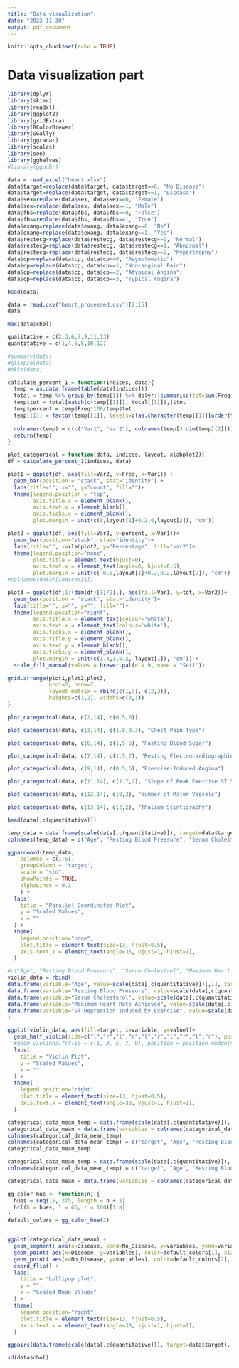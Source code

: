```yaml
---
title: "Data visualization"
date: "2023-11-30"
output: pdf_document
---
```


```r
knitr::opts_chunk$set(echo = TRUE)
```
# Data visualization part
```r
library(dplyr)
library(skimr)
library(readxl)
library(ggplot2)
library(gridExtra)
library(RColorBrewer)
library(GGally)
library(ggradar)
library(scales)
library(see)
library(gghalves)
#library(ggpubr)
```

```r
data = read_excel("heart.xlsx")
data$target=replace(data$target, data$target==0, "No Disease") 
data$target=replace(data$target, data$target==1, "Disease") 
data$sex=replace(data$sex, data$sex==0, "Female") 
data$sex=replace(data$sex, data$sex==1, "Male") 
data$fbs=replace(data$fbs, data$fbs==0, "False") 
data$fbs=replace(data$fbs, data$fbs==1, "True")
data$exang=replace(data$exang, data$exang==0, "No") 
data$exang=replace(data$exang, data$exang==1, "Yes")
data$restecg=replace(data$restecg, data$restecg==0, "Normal") 
data$restecg=replace(data$restecg, data$restecg==1, "Abnormal") 
data$restecg=replace(data$restecg, data$restecg==2, "hypertrophy") 
data$cp=replace(data$cp, data$cp==0, "Asymptomatic") 
data$cp=replace(data$cp, data$cp==1, "Non-anginal Pain") 
data$cp=replace(data$cp, data$cp==2, "Atypical Angina") 
data$cp=replace(data$cp, data$cp==3, "Typical Angina") 

head(data)
```
```r
data = read.csv("heart_processed.csv")[2:15]
data
```
```r
max(data$chol)
```

```r
qualitative = c(2,3,6,7,9,11,13)
quantitative = c(1,4,5,8,10,12)
```


```r
#summary(data)
#glimpse(data)
#skim(data)
```


```r
calculate_percent_1 = function(indices, data){
  temp = as.data.frame(table(data[indices]))
  total = temp %>% group_by(temp[1]) %>% dplyr::summarise(tot=sum(Freq))
  temp$tot = total[match(c(temp[[1]]), total[[1]]),]$tot
  temp$percent = temp$Freq*100/temp$tot
  temp[[1]] = factor(temp[[1]], levels=c(as.character(temp[[1]][order(temp[1:(dim(temp)[1]/2),]$percent)])))
  
  colnames(temp) = c(c("Var1", "Var2"), colnames(temp[3:dim(temp)[2]]))
  return(temp)
}

plot_categorical = function(data, indices, layout, xlabplot2){
df = calculate_percent_1(indices, data)

plot1 = ggplot(df, aes(fill=Var2, y=Freq, x=Var1)) +
  geom_bar(position = "stack", stat="identity") +
  labs(title="", x="", y="count", fill="")+
  theme(legend.position = "top",
        axis.title.x = element_blank(),
        axis.text.x = element_blank(),
        axis.ticks.x = element_blank(),
        plot.margin = unit(c(0,layout[1]+0.2,0,layout[2]), "cm"))

plot2 = ggplot(df, aes(fill=Var2, y=percent, x=Var1))+
  geom_bar(position="stack", stat="identity")+
  labs(title="", x=xlabplot2, y="Percentage", fill="var2")+
  theme(legend.position="none",
        plot.title = element_text(hjust=0),
        axis.text.x = element_text(angle=0, hjust=0.5),
        plot.margin = unit(c(-0.5,layout[1]+0.2,0.2,layout[2]), "cm"))
#colnames(data)[indices[1]]

plot3 = ggplot(df[1:(dim(df)[1]/2),], aes(fill=Var1, y=tot, x=Var2))+
  geom_bar(position = "stack", stat="identity")+
  labs(title="", x="", y="", fill="")+
  theme(legend.position="right",
        axis.title.x = element_text(colour='white'),
        axis.text.x = element_text(colour='white'),
        axis.ticks.x = element_blank(),
        axis.title.y = element_blank(),
        axis.text.y = element_blank(),
        axis.ticks.y = element_blank(),
        plot.margin = unit(c(1.4,1,0.2,-layout[1]), "cm")) +
  scale_fill_manual(values = brewer.pal(n = 9, name = "Set1"))

grid.arrange(plot1,plot2,plot3,
             ncol=2, nrow=2,
             layout_matrix = rbind(c(1,3), c(2,3)),
             heights=c(3,2), widths=c(3,1))
}

```


```r
plot_categorical(data, c(2,14), c(0.5,6))
```

```r
plot_categorical(data, c(3,14), c(1.8,0.3), "Chest Pain Type")
```

```r
plot_categorical(data, c(6,14), c(1,5.5), "Fasting Blood Sugar")
```

```r
plot_categorical(data, c(7,14), c(1.5,2), "Resting Electrocardiographic Results")
```

```r
plot_categorical(data, c(9,14), c(0.5,6), "Exercise-Induced Angina")
```

```r
plot_categorical(data, c(11,14), c(1.7,2), "Slope of Peak Exercise ST Segment")
```

```r
plot_categorical(data, c(12,14), c(0,2), "Number of Major Vessels")
```

```r
plot_categorical(data, c(13,14), c(2,2), "Thalium Scintigraphy")
```

```r
head(data[,c(quantitative)])
```



```r
temp_data = data.frame(scale(data[,c(quantitative)]), target=data$target)
colnames(temp_data) = c("Age", "Resting Blood Pressure", "Serum Cholesterol", "Maximum Heart Rate Achieved", "ST Depression Induced by Exercise", "Number of Major Blood Vessles","target")

ggparcoord(temp_data,
    columns = c(1:5), 
    groupColumn = 'target',
    scale = "std",
    showPoints = TRUE,
    alphaLines = 0.1
    ) + 
  labs(
    title = "Parallel Coordinates Plot",
    y = "Scaled Values",
    x = ""
  ) +
  theme(
    legend.position="none",
    plot.title = element_text(size=13, hjust=0.5),
    axis.text.x = element_text(angle=35, vjust=1, hjust=1),
  )
```

```r
#c("Age", "Resting Blood Pressure", "Serum Cholestrul", "Maximum Heart Rate Achieved", "ST Depression Induced by Exercise", "target")
violin_data = rbind(
data.frame(variable="Age", value=scale(data[,c(quantitative)])[,1], target=data$target),
data.frame(variable="Resting Blood Pressure", value=scale(data[,c(quantitative)])[,2], target=data$target),
data.frame(variable="Serum Cholesterol", value=scale(data[,c(quantitative)])[,3], target=data$target),
data.frame(variable="Maximum Heart Rate Achieved", value=scale(data[,c(quantitative)])[,4], target=data$target),
data.frame(variable="ST Depression Induced by Exercise", value=scale(data[,c(quantitative)])[,5], target=data$target)
)

ggplot(violin_data, aes(fill=target, x=variable, y=value))+
  geom_half_violin(side=c("l","r","l","r","l","r","l","r","l","r"), position = position_nudge(x = 0, y = 0), draw_quantiles=c(0.5))+
  #geom_violinhalf(flip = c(1, 3, 5, 7, 9), position = position_nudge(x = 0, y = 0))+ 
  labs(
    title = "Violin Plot",
    y = "Scaled Values",
    x = ""
  ) +
  theme(
    legend.position="right",
    plot.title = element_text(size=13, hjust=0.5),
    axis.text.x = element_text(angle=30, vjust=1, hjust=1),
  )
```

```r
categorical_data_mean_temp = data.frame(scale(data[,c(quantitative)]), target=data$target) %>% group_by(target) %>% summarize(age=mean(age), trestbps=mean(trestbps), chol=mean(chol), thalach=mean(thalach), oldpeak=mean(oldpeak))
categorical_data_mean = data.frame(variables = colnames(categorical_data_mean_temp)[2:6], Disease = as.numeric(as.vector(categorical_data_mean_temp[1,c(2:6)])), No_Disease = as.numeric(as.vector(categorical_data_mean_temp[2,c(2:6)])))
colnames(categorical_data_mean_temp)
colnames(categorical_data_mean_temp) = c("target", "Age", "Resting Blood Pressure", "Serum Cholesterol", "Maximum Heart Rate Achieved", "ST Depression Induced by Exercise")
categorical_data_mean_temp
```

```r
categorical_data_mean_temp = data.frame(scale(data[,c(quantitative)]), target=data$target) %>% group_by(target) %>% summarize(age=mean(age), trestbps=mean(trestbps), chol=mean(chol), thalach=mean(thalach), oldpeak=mean(oldpeak))
colnames(categorical_data_mean_temp) = c("target", "Age", "Resting Blood Pressure", "Serum Cholesterol", "Maximum Heart Rate Achieved", "ST Depression Induced by Exercise")

categorical_data_mean = data.frame(variables = colnames(categorical_data_mean_temp)[2:6], Disease = as.numeric(as.vector(categorical_data_mean_temp[1,c(2:6)])), No_Disease = as.numeric(as.vector(categorical_data_mean_temp[2,c(2:6)])))

gg_color_hue <- function(n) {
  hues = seq(15, 375, length = n + 1)
  hcl(h = hues, l = 65, c = 100)[1:n]
}
default_colors = gg_color_hue(2)


ggplot(categorical_data_mean) +
  geom_segment( aes(x=Disease, xend=No_Disease, y=variables, yend=variables), color="grey") +
  geom_point( aes(x=Disease, y=variables), color=default_colors[1], size=4 ) +
  geom_point( aes(x=No_Disease, y=variables), color=default_colors[2], size=4 ) +
  coord_flip() +
  labs(
    title = "Lollipop plot",
    y = "",
    x = "Scaled Mean Values"
  ) +
  theme(
    legend.position="right",
    plot.title = element_text(size=13, hjust=0.5),
    axis.text.x = element_text(angle=30, vjust=1, hjust=1),
  )
```

```r
ggpairs(data.frame(scale(data[,c(quantitative)]), target=data$target), columns = 1:5, ggplot2::aes(colour=target, alpha=0.3))
```

```r
sd(data$chol)
```
